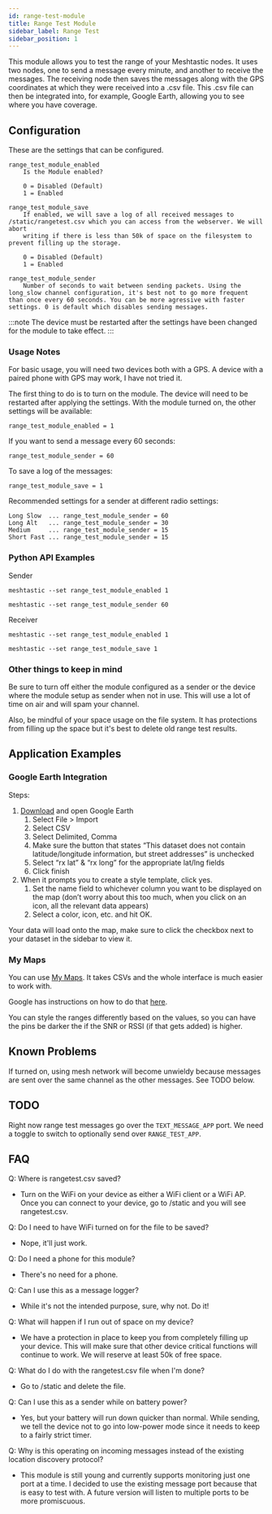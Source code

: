 ```yaml
---
id: range-test-module
title: Range Test Module
sidebar_label: Range Test
sidebar_position: 1
---
```



This module allows you to test the range of your Meshtastic nodes. It uses two nodes, one to send a message every minute, and another to receive the messages. The receiving node then saves the messages along with the GPS coordinates at which they were received into a .csv file. This .csv file can then be integrated into, for example, Google Earth, allowing you to see where you have coverage.

## Configuration

<PluginModule name="range_test_module_" rename="range_test_plugin_" />

These are the settings that can be configured.

    range_test_module_enabled
        Is the Module enabled?

        0 = Disabled (Default)
        1 = Enabled

    range_test_module_save
        If enabled, we will save a log of all received messages to /static/rangetest.csv which you can access from the webserver. We will abort
        writing if there is less than 50k of space on the filesystem to prevent filling up the storage.

        0 = Disabled (Default)
        1 = Enabled

    range_test_module_sender
        Number of seconds to wait between sending packets. Using the long_slow channel configuration, it's best not to go more frequent than once every 60 seconds. You can be more agressive with faster settings. 0 is default which disables sending messages.

:::note
The device must be restarted after the settings have been changed for the module to take effect.
:::

### Usage Notes

For basic usage, you will need two devices both with a GPS. A device with a paired phone with GPS may work, I have not tried it.

The first thing to do is to turn on the module. The device will need to be restarted after applying the settings. With the module turned on, the other settings will be available:

    range_test_module_enabled = 1

If you want to send a message every 60 seconds:

    range_test_module_sender = 60

To save a log of the messages:

    range_test_module_save = 1

Recommended settings for a sender at different radio settings:

    Long Slow  ... range_test_module_sender = 60
    Long Alt   ... range_test_module_sender = 30
    Medium     ... range_test_module_sender = 15
    Short Fast ... range_test_module_sender = 15

### Python API Examples

Sender

`meshtastic --set range_test_module_enabled 1`

`meshtastic --set range_test_module_sender 60`

Receiver

`meshtastic --set range_test_module_enabled 1`

`meshtastic --set range_test_module_save 1`

### Other things to keep in mind

Be sure to turn off either the module configured as a sender or the device where the module setup as sender when not in use. This will use a lot of time on air and will spam your channel.

Also, be mindful of your space usage on the file system. It has protections from filling up the space but it's best to delete old range test results.

## Application Examples

### Google Earth Integration

Steps:

1. [Download](https://www.google.com/earth/versions/#download-pro) and open Google Earth
   1. Select File > Import
   2. Select CSV
   3. Select Delimited, Comma
   4. Make sure the button that states “This dataset does not contain latitude/longitude information, but street addresses” is unchecked
   5. Select “rx lat” & “rx long” for the appropriate lat/lng fields
   6. Click finish
2. When it prompts you to create a style template, click yes.
   1. Set the name field to whichever column you want to be displayed on the map (don’t worry about this too much, when you click on an icon, all the relevant data appears)
   2. Select a color, icon, etc. and hit OK.

Your data will load onto the map, make sure to click the checkbox next to your dataset in the sidebar to view it.

### My Maps

You can use [My Maps](http://mymaps.google.com). It takes CSVs and the whole interface is much easier to work with.

Google has instructions on how to do that [here](https://support.google.com/mymaps/answer/3024836?co=GENIE.Platform%3DDesktop&hl=en#zippy=%2Cstep-prepare-your-info%2Cstep-import-info-into-the-map).

You can style the ranges differently based on the values, so you can have the pins be darker the if the SNR or RSSI (if that gets added) is higher.

## Known Problems

If turned on, using mesh network will become unwieldy because messages are sent over the same channel as the other messages. See TODO below.

## TODO

Right now range test messages go over the `TEXT_MESSAGE_APP` port. We need a toggle to switch to optionally send over `RANGE_TEST_APP`.

## FAQ

Q: Where is rangetest.csv saved?

- Turn on the WiFi on your device as either a WiFi client or a WiFi AP. Once you can connect to your device, go to /static and you will see rangetest.csv.

Q: Do I need to have WiFi turned on for the file to be saved?

- Nope, it'll just work.

Q: Do I need a phone for this module?

- There's no need for a phone.

Q: Can I use this as a message logger?

- While it's not the intended purpose, sure, why not. Do it!

Q: What will happen if I run out of space on my device?

- We have a protection in place to keep you from completely filling up your device. This will make sure that other device critical functions will continue to work. We will reserve at least 50k of free space.

Q: What do I do with the rangetest.csv file when I'm done?

- Go to /static and delete the file.

Q: Can I use this as a sender while on battery power?

- Yes, but your battery will run down quicker than normal. While sending, we tell the device not to go into low-power mode since it needs to keep to a fairly strict timer.

Q: Why is this operating on incoming messages instead of the existing location discovery protocol?

- This module is still young and currently supports monitoring just one port at a time. I decided to use the existing message port because that is easy to test with. A future version will listen to multiple ports to be more promiscuous.
